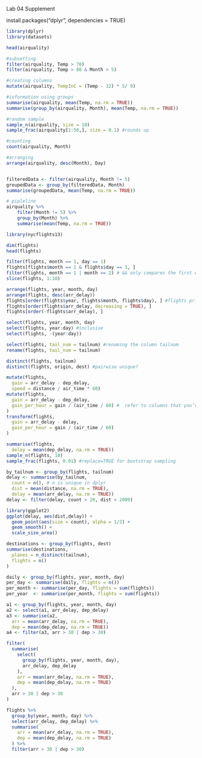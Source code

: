 Lab 04 Supplement

install.packages("dplyr", dependencies = TRUE)

``` r
library(dplyr)
library(datasets)

head(airquality)

#subsetting
filter(airquality, Temp > 70)
filter(airquality, Temp > 80 & Month > 5)

#creating columns
mutate(airquality, TempInC = (Temp - 32) * 5/ 9)

#information using groups
summarise(airquality, mean(Temp, na.rm = TRUE))
summarise(group_by(airquality, Month), mean(Temp, na.rm = TRUE))

#random sample
sample_n(airquality, size = 10)
sample_frac(airquality[1:50,], size = 0.1) #rounds up

#counting
count(airquality, Month)

#arranging
arrange(airquality, desc(Month), Day)


filteredData <- filter(airquality, Month != 5)
groupedData <- group_by(filteredData, Month)
summarise(groupedData, mean(Temp, na.rm = TRUE))

# pipleline
airquality %>% 
    filter(Month != 5) %>% 
    group_by(Month) %>% 
    summarise(mean(Temp, na.rm = TRUE))

```


``` r
library(nycflights13)

dim(flights)
head(flights)

filter(flights, month == 1, day == 1)
flights[flights$month == 1 & flights$day == 1, ]
filter(flights, month == 1 | month == 2) # && only compares the first element, would give empty df
slice(flights, 1:10)

arrange(flights, year, month, day)
arrange(flights, desc(arr_delay))
flights[order(flights$year, flights$month, flights$day), ] #flights priority
flights[order(flights$arr_delay, decreasing = TRUE), ]
flights[order(-flights$arr_delay), ]

select(flights, year, month, day)
select(flights, year:day) #inclusive
select(flights, -(year:day))

select(flights, tail_num = tailnum) #renaming the column tailnum
rename(flights, tail_num = tailnum)

distinct(flights, tailnum)
distinct(flights, origin, dest) #pairwise unique?

mutate(flights,
  gain = arr_delay - dep_delay,
  speed = distance / air_time * 60)
mutate(flights,
  gain = arr_delay - dep_delay,
  gain_per_hour = gain / (air_time / 60) #  refer to columns that you’ve just created
)
transform(flights,
  gain = arr_delay - delay,
  gain_per_hour = gain / (air_time / 60)
)

summarise(flights,
  delay = mean(dep_delay, na.rm = TRUE))
sample_n(flights, 10)
sample_frac(flights, 0.01) #replace=TRUE for bootstrap sampling

by_tailnum <- group_by(flights, tailnum)
delay <- summarise(by_tailnum,
  count = n(), # n is unique in dplyr
  dist = mean(distance, na.rm = TRUE),
  delay = mean(arr_delay, na.rm = TRUE))
delay <- filter(delay, count > 20, dist < 2000)

library(ggplot2)
ggplot(delay, aes(dist,delay)) +
  geom_point(aes(size = count), alpha = 1/2) + 
  geom_smooth() +
  scale_size_area()

destinations <- group_by(flights, dest)
summarise(destinations,
  planes = n_distinct(tailnum),
  flights = n()
)

daily <- group_by(flights, year, month, day)
per_day <- summarise(daily, flights = n())
per_month <- summarise(per_day, flights = sum(flights))
per_year  <- summarise(per_month, flights = sum(flights))

a1 <- group_by(flights, year, month, day)
a2 <- select(a1, arr_delay, dep_delay)
a3 <- summarise(a2,
  arr = mean(arr_delay, na.rm = TRUE),
  dep = mean(dep_delay, na.rm = TRUE))
a4 <- filter(a3, arr > 30 | dep > 30)

filter(
  summarise(
    select(
      group_by(flights, year, month, day),
      arr_delay, dep_delay
    ),
    arr = mean(arr_delay, na.rm = TRUE),
    dep = mean(dep_delay, na.rm = TRUE)
  ),
  arr > 30 | dep > 30
)

flights %>%
  group_by(year, month, day) %>%
  select(arr_delay, dep_delay) %>%
  summarise(
    arr = mean(arr_delay, na.rm = TRUE),
    dep = mean(dep_delay, na.rm = TRUE)
  ) %>%
  filter(arr > 30 | dep > 30)
```
